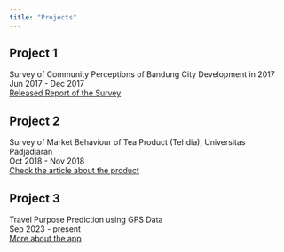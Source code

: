 ---
title: "Projects"
---

## Project 1
Survey of Community Perceptions of Bandung City Development in 2017\
Jun 2017 - Dec 2017\
[Released Report of the Survey](https://issuu.com/opendatabdg/docs/survey_persepsi_masyarakat_terhadap)

## Project 2
Survey of Market Behaviour of Tea Product (Tehdia), Universitas Padjadjaran\
Oct 2018 - Nov 2018\
[Check the article about the product](https://www.unpad.ac.id/wp-content/uploads/2019/08/Newsletter_GENTRA_Juli-2019.pdf)

## Project 3
Travel Purpose Prediction using GPS Data\
Sep 2023 - present\
[More about the app](https://www.cbs.nl/nl-nl/longread/rapportages/2023/onderweg-in-nederland--odin---2022-plausibiliteitsrapportage?onepage=true)